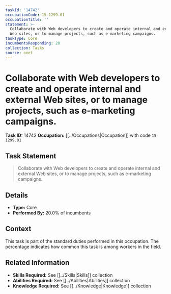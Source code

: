 ```yaml
---
taskId: '14742'
occupationCode: 15-1299.01
occupationTitle: ''
statement: >-
  Collaborate with Web developers to create and operate internal and external
  Web sites, or to manage projects, such as e-marketing campaigns.
taskType: Core
incumbentsResponding: 20
collection: Tasks
source: onet
---
```

# Collaborate with Web developers to create and operate internal and external Web sites, or to manage projects, such as e-marketing campaigns.

**Task ID:** 14742
**Occupation:** [[../Occupations|Occupation]] with code `15-1299.01`

## Task Statement

> Collaborate with Web developers to create and operate internal and external Web sites, or to manage projects, such as e-marketing campaigns.

## Details

- **Type:** Core
- **Performed By:** 20.0% of incumbents

## Context

This task is part of the standard duties performed in this occupation. The percentage indicates how common this task is among workers in the field.

## Related Information

- **Skills Required:** See [[../Skills|Skills]] collection
- **Abilities Required:** See [[../Abilities|Abilities]] collection
- **Knowledge Required:** See [[../Knowledge|Knowledge]] collection
